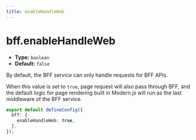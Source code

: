 ```yaml
---
title: enableHandleWeb
---
```


# bff.enableHandleWeb

- **Type:** `boolean`
- **Default:** `false`


<EnableBFFCaution />

By default, the BFF service can only handle requests for BFF APIs.

When this value is set to `true`, page request will also pass through BFF, and the default logic for page rendering built in Modern.js will run as the last middleware of the BFF service.

```ts title="modern.config.ts"
export default defineConfig({
  bff: {
    enableHandleWeb: true,
  },
});
```
